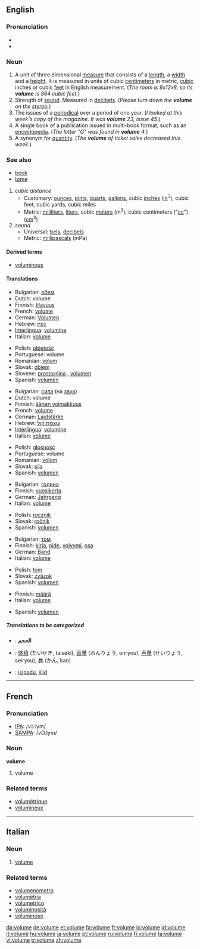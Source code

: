==English==

===Pronunciation===
* {{IPA|/vɒljuːm/}}
*{{audio|en-us-volume.ogg|Audio (US)}}


===Noun===
{{en-noun}}

# A unit of three dimensional [[measure]] that consists of a [[length]], a [[width]] and a [[height]].  It is measured in units of cubic [[centimeter]]s in metric, [[cubic]] inches or cubic [[feet]] in English measurement.  (''The room is 9x12x8, so its '''volume''' is 864 cubic feet.'')
# Strength of [[sound]].  Measured in [[decibel]]s.  (''Please turn down the '''volume''' on the [[stereo]].'')
# The issues of a [[periodical]] over a period of one year.  (''I looked at this week's copy of the magazine.  It was '''volume''' 23, issue 45.'')
# A single book of a publication issued in multi-book format, such as an [[encyclopedia]].  (''The letter "G" was found in '''volume''' 4.'')
# A synonym for [[quantity]]. (''The '''volume''' of ticket sales decreased this week.'')

===See also===
*[[book]]
*[[tome]]
#''cubic distance''
#*Customary: [[ounce]]s, [[pint]]s, [[quart]]s, [[gallon]]s, cubic [[inch]]es ([[in]]<sup>3</sup>), cubic feet, cubic yards, cubic miles
#*Metric: [[mililiter]]s, [[liter]]s, cubic [[meter]]s (m<sup>3</sup>), cubic centimeters ("[[cc]]") ([[cm]]<sup>3</sup>)
#''sound''
#*Universal: [[bel]]s, [[decibel]]s
#*Metric: [[millipascal]]s (mPa)

====Derived terms====
*[[voluminous]]

====Translations====
{{trans-top|A unit of three dimensional measure that consists of a length, a width and a height}}
*Bulgarian: [[обем]] {{m}}
*Dutch: volume {{n}}
*Finnish: [[tilavuus]]
*French: [[volume#French|volume]] {{m}}
*German: [[Volumen]] {{n}}
*Hebrew: [[נפח]] {{m}}
*[[Interlingua]]: [[volumine]]
*Italian: [[volume#Italian|volume]] {{m}}
{{trans-mid}}
*Polish: [[objętość]] {{f}}
*Portuguese: volume {{m}}
*Romanian: [[volum]] {{n}}
*Slovak: [[objem#Slovak|objem]] {{m}}
*Slovene: [[prostornina]] {{f}}, [[volumen]] {{m}}
*Spanish: [[volumen]] {{m}}
{{trans-bottom}}

{{trans-top|Strength of sound}}
*Bulgarian: [[сила]] (на [[звук]]) {{f}}
*Dutch: volume {{n}}
*Finnish: [[äänen voimakkuus]]
*French: [[volume#French|volume]] {{m}}
*German: [[Lautstärke]] {{f}}
*Hebrew: [[עוצמת קול]] {{f}}
*[[Interlingua]]: [[volumine]]
*Italian: [[volume#Italian|volume]] {{m}}
{{trans-mid}}
*Polish: [[głośność]] {{f}}
*Portuguese: volume {{m}}
*Romanian: [[volum]] {{n}}
*Slovak: [[sila#Slovak|sila]] {{f}}
*Spanish: [[volumen]] {{m}}
{{trans-bottom}}

{{trans-top|The issues of a periodical over a period of one year}}
*Bulgarian: [[година]] {{f}}
*Finnish: [[vuosikerta]]
*German: [[Jahrgang]] {{m}}
*Italian: [[volume#Italian|volume]] {{m}}
{{trans-mid}}
*Polish: [[rocznik]] {{m}}
*Slovak: [[ročník#Slovak|ročník]] {{m}}
*Spanish: [[volumen]] {{m}}
{{trans-bottom}}

{{trans-top|A single book of a publication issued in multi-book format, such as an encyclopedia}}
*Bulgarian: [[том]] {{m}}
*Finnish: [[kirja]], [[nide]], [[volyymi]], [[osa]]
*German: [[Band]] {{m}}
*Italian: [[volume#Italian|volume]] {{m}}
{{trans-mid}}
*Polish: [[tom]] {{m}}
*Slovak: [[zväzok#Slovak|zväzok]] {{m}}
*Spanish: [[volumen]] {{m}}
{{trans-bottom}}

{{trans-top|A synonym for quantity}}
*Finnish: [[määrä]]
*Italian: [[volume#Italian|volume]] {{m}}
{{trans-mid}}
*Spanish: [[volumen]] {{m}}
{{trans-bottom}}

=====Translations to be categorized=====
{{checktrans}}
{{top}}
*{{ttbc|Arabic}}: '''الحجم'''
{{mid}}
*{{ttbc|Japanese}}: [[体積]] (たいせき, taiseki), [[音量]] (おんりょう, onryou), [[声量]] (せいりょう, seiryou), [[巻]] (かん, kan)
*{{ttbc|Malay}}: [[isipadu]], [[jilid]]
{{bottom}}

----

==French==

===Pronunciation===
*[[w:IPA|IPA]]: /vɔ.lym/
*[[w:SAMPA|SAMPA]]: /vO.lym/

===Noun===
'''volume''' {{m}}
# volume
===Related terms===
*[[volumétrique]]
*[[volumineux]]

----

==Italian==
===Noun===
{{it-noun|volum|m|e|i}} 
# [[volume#English|volume]]

===Related terms===
*[[volumenometro]]
*[[volumetria]]
*[[volumetrico]]
*[[voluminosità]]
*[[voluminoso]]

[[da:volume]]
[[de:volume]]
[[et:volume]]
[[fa:volume]]
[[fr:volume]]
[[io:volume]]
[[id:volume]]
[[it:volume]]
[[hu:volume]]
[[ja:volume]]
[[pt:volume]]
[[ru:volume]]
[[fi:volume]]
[[ta:volume]]
[[vi:volume]]
[[tr:volume]]
[[zh:volume]]